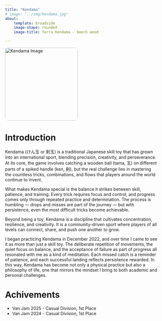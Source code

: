 ```yaml
---
title: "Kendama"
# image: "../img/kendama.jpg"
about:
    template: broadside
    image-shape: rounded
    image-title: Terra Kendama - beech wood

---
```

<img src="../img/kendama.jpg" alt="Kendama Image" style="width: 25vw; border-radius: 10px;">

# Introduction
Kendama (けん玉 or 剣玉) is a traditional Japanese skill toy that has grown into an international sport, blending precision, creativity, and perseverance. At its core, the game involves catching a wooden ball (tama, 玉) on different parts of a spiked handle (ken, 剣), but the real challenge lies in mastering the countless tricks, combinations, and flows that players around the world continue to invent.

What makes Kendama special is the balance it strikes between skill, patience, and training. Every trick requires focus and control, and progress comes only through repeated practice and determination. The process is humbling — drops and misses are part of the journey — but with persistence, even the most difficult tricks become achievable.

Beyond being a toy, Kendama is a discipline that cultivates concentration, resilience, and creativity. It is a community-driven sport where players of all levels can connect, share, and push one another to grow.

I began practicing Kendama in December 2022, and over time I came to see it as more than just a skill toy. The deliberate repetition of movements, the quiet focus on balance, and the acceptance of failure as part of progress all resonated with me as a kind of meditation. Each missed catch is a reminder of patience, and each successful landing reflects persistence rewarded. In this way, Kendama has become not only a physical practice but also a philosophy of life, one that mirrors the mindset I bring to both academic and personal challenges.

# Achivements
- Van Jam 2025 - Casual Division, 1st Place
- Van Jam 2024 - Casual Division, 1st Place
